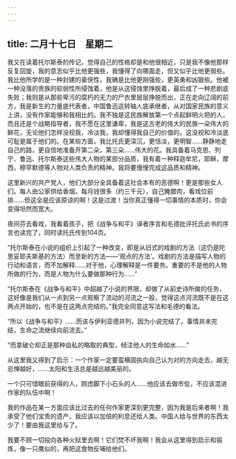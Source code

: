 ```yaml
---
---
---
```

title: 二月十七日　星期二
---




我又在读着托尔斯泰的传记，觉得自己的性格却是和他很相近，只是我不像他那样反复回旋，我的意志似乎比他更强些，我懂得了向哪面走，但又似乎比他更弱些。我比他所学的是一种封建的豪侠性，我确是比他更刚强些，更英勇和凶狠些。他被一种没落的贵族的软弱性所侵蚀着，他是从这侵蚀里挣脱着，最后成了一种悲剧底失败；我则是从那些卑污的腐朽的无力的尸衣里层层挣脱而出，正在走向辽阔的前方，我是新生的力量底代表者，中国鲁迅这转轴人底承继者，从对国家民族的意义上讲，没有作家能够和我相比的。我不独是这民族解放第一个点起鲜明火把的人，而且还是个战略指导者，我不愿在这里谦卑，我是这古老的伟大的民族一朵伟大的鲜花，无论他们怎样没视我，冷淡我，我却懂得我自己的价值的。这没视和冷淡底可耻是属于他们的。在某些方面，我比托氏更深沉，更恬淡，更明智……静静地走自己的路，更自信地准备开第二朵，第三朵……伟大的花。我具备着马克思、列宁、鲁迅、托尔斯泰这些伟大人物的某部分品质，我有着一种释迦牟尼，耶稣，摩西，穆罕默德等人物对人类负责的精神。我将要慢慢完成这品质和精神。

这里新兴的共产党人，他们大部分全具备着这社会本有的恶德啊！更是那些女人们。每人由公家供给香烟，每月钱很多（约三千元），自己腌腊肉，看戏位前排……但这全是应该原谅的啊！这是过渡！当你真正懂得一切事情的本质时，你会变得坦然而宽大。

夜间芬去看戏，我看着孩子，把《战争与和平》译者序言和毛德批评托氏此书的序言也读完了，同时读托氏传到104页。

“托尔斯泰在小说的组织上引起了一种改变，即是从旧式的戏剧的方法（这仍是陀思妥耶夫斯基的方法）而至新的方法——‘观点的方法’。戏剧的方法是描写人物的行动和语言，而不加解释……对于他，心理解释是一件要务。重要的不是他的人物所做的行为，而是人物为什么要做那种行为……”

“托尔斯泰在《战争与和平》中超越了小说的界限，却做了从前史诗所做的任务，这好像是我们从一点到另一点观察了流动的河流之一般，觉得这点河流既不是在这两点开始的，也不是在这两点完结的。”我完全同意这写法和毛德的看法。

“所以《战争与和平》……而该与伊利亚德并列，因为小说完结了，事情并未完结，生命之流继续向前流去。”

“而拿破仑却正是那种自私的略取的典型，倾注他人的生命如水……”

从这里我又得到了启示：一个作家一定要蛮横固执向自己认为对的方向走去，越无忌惮越好，……太阳和生活总是越远越美丽的。

一个只可惜眼前获得的人，顾虑脚下小石头的人……他应该去做市侩，不应该混进作家的队伍中啊！

我的作品在某一方面应该比过去的任何作家更深刻更完整，因为我是后来者啊！我承受了他们宝贵的遗产，我应该以加倍的利息还给人类。中国人给与世界的东西太少了！要由我这里给与了。

我要不顾一切投向各种火狱里去啊！它们焚不坏我啊！我会从这里得到启示和锻炼，像一只鹰似的，再把这食物反哺给他们。